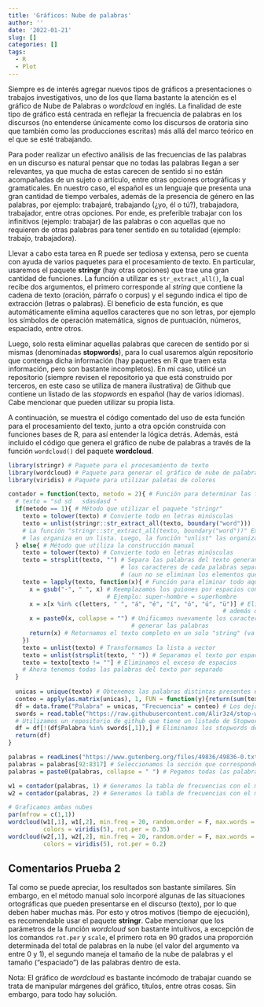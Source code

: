 ```yaml
---
title: 'Gráficos: Nube de palabras'
author: ''
date: '2022-01-21'
slug: []
categories: []
tags:
  - R
  - Plot
---
```


Siempre es de interés agregar nuevos tipos de gráficos a presentaciones o trabajos investigativos, uno de los que llama bastante la atención es el gráfico de Nube de Palabras o *wordcloud* en inglés. La finalidad de este tipo de gráfico está centrada en reflejar la frecuencia de palabras en los discursos (no entenderse únicamente como los discursos de oratoria sino que también como las producciones escritas) más allá del marco teórico en el que se esté trabajando.

Para poder realizar un efectivo análisis de las frecuencias de las palabras en un discurso es natural pensar que no todas las palabras llegan a ser relevantes, ya que mucha de estas carecen de sentido si no están acompañadas de un sujeto o artículo, entre otras opciones ortográficas y gramaticales. En nuestro caso, el español es un lenguaje que presenta una gran cantidad de tiempo verbales, además de la presencia de género en las palabras, por ejemplo: trabajaré, trabajando (¿yo, él o tú?), trabajadora, trabajador, entre otras opciones. Por ende, es preferible trabajar con los infinitivos (ejemplo: trabajar) de las palabras o con aquellas que no requieren de otras palabras para tener sentido en su totalidad (ejemplo: trabajo, trabajadora).

Llevar a cabo esta tarea en R puede ser tediosa y extensa, pero se cuenta con ayuda de varios paquetes para el procesamiento de texto. En particular, usaremos el paquete **stringr** (hay otras opciones) que trae una gran cantidad de funciones. La función a utilizar es `str_extract_all()`, la cual recibe dos argumentos, el primero corresponde al *string* que contiene la cadena de texto (oración, párrafo o corpus) y el segundo indica el tipo de extracción (letras o palabras). El beneficio de esta función, es que automáticamente elimina aquellos caracteres que no son letras, por ejemplo los símbolos de operación matemática, signos de puntuación, números, espaciado, entre otros.

Luego, solo resta eliminar aquellas palabras que carecen de sentido por si mismas (denominadas **stopwords**), para lo cual usaremos algún repositorio que contenga dicha información (hay paquetes en R que traen esta información, pero son bastante incompletos). En mi caso, utilicé un repositorio (siempre revisen el repositorio ya que está construido por terceros, en este caso se utiliza de manera ilustrativa) de Github que contiene un listado de las *stopwords* en español (hay de varios idiomas). Cabe mencionar que pueden utilizar su propia lista.

A continuación, se muestra el código comentado del uso de esta función para el procesamiento del texto, junto a otra opción construida con funciones bases de R, para así entender la lógica detrás. Además, está incluido el código que genera el gráfico de nube de palabras a través de la función `wordcloud()` del paquete **wordcloud**.

```r
library(stringr) # Paquete para el procesamiento de texto
library(wordcloud) # Paquete para generar el gráfico de nube de palabras
library(viridis) # Paquete para utilizar paletas de colores

contador = function(texto, metodo = 2){ # Función para determinar las frecuencias de las palabras en el texto
  # texto = "sd sd   sdasdasd "
  if(metodo == 1){ # Método que utilizar el paquete "stringr"
    texto = tolower(texto) # Convierte todo en letras minúsculas
    texto = unlist(stringr::str_extract_all(texto, boundary("word")))
    # La función "stringr::str_extract_all(texto, boundary("word"))" Extrae las palabras del texto y
    # las organiza en un lista. Luego, la función "unlist" las organiza en un vector
  } else{ # Método que utiliza la construcción manual
    texto = tolower(texto) # Convierte todo en letras minúsculas
    texto = strsplit(texto, "") # Separa las palabras del texto generando una lista, en donde cada casillas contiene 
                                # los caracteres de cada palabras separados 
                                # (aun no se eliminan los elementos que no sean letras)
    texto = lapply(texto, function(x){ # Función para eliminar todo aquello que no sea letra
      x = gsub("-", " ", x) # Reemplazamos los guiones por espacios con el fin de no generar palabras "pegadas"
                            # Ejemplo: super-hombre = superhombre
      x = x[x %in% c(letters, " ", "á", "é", "í", "ó", "ú", "ü")] # Elimina todo aquellos caracteres que no sean letras,
                                                             # además de los espacios, diéresis y vocales con tildes.
      x = paste0(x, collapse = "") # Unificamos nuevamente los caracteres en cada una de las casillas de la lista para 
                                   # generar las palabras
      return(x) # Retornamos el texto completo en un solo "string" (va dentro de una lista de una casilla)
    })
    texto = unlist(texto) # Transformamos la lista a vector
    texto = unlist(strsplit(texto, " ")) # Separamos el texto por espacios, y los dejamos como vectos
    texto = texto[texto != ""] # Eliminamos el exceso de espacios
    # Ahora tenemos todas las palabras del texto por separado
  }
  
  unicas = unique(texto) # Obtenemos las palabras distintas presentes en el texto
  conteo = apply(as.matrix(unicas), 1, FUN = function(y){return(sum(texto == y))}) # Una tabla de frecuencia sencilla
  df = data.frame("Palabra" = unicas, "Frecuencia" = conteo) # Los dejamos como "data frame"
  swords = read.table("https://raw.githubusercontent.com/Alir3z4/stop-words/master/spanish.txt", encoding = "UTF-8") # Stopwords
  # Utilizamos un repositorio de github que tiene un listado de Stopwords
  df = df[!(df$Palabra %in% swords[,1]),] # Eliminamos los stopwords de la tabla de frecuencias
  return(df)
}

palabras = readLines("https://www.gutenberg.org/files/49836/49836-0.txt", encoding = "UTF-8") # Texto extraído de una página
palabras = palabras[92:8317] # Seleccionamos la sección que corresponde a texto de discurso (solo a modo de ejemplo)
palabras = paste0(palabras, collapse = " ") # Pegamos todas las palabras para dejar todo dentro de un "string"

w1 = contador(palabras, 1) # Generamos la tabla de frecuencias con el método que utiliza el paquete "stringr"
w2 = contador(palabras, 2) # Generamos la tabla de frecuencias con el método manual

# Graficamos ambas nubes
par(mfrow = c(1,1))
wordcloud(w1[,1], w1[,2], min.freq = 20, random.order = F, max.words = 100, scale = c(3.5,0.2),
          colors = viridis(5), rot.per = 0.35)
wordcloud(w2[,1], w2[,2], min.freq = 20, random.order = F, max.words = 100, scale = c(3.5,0.2),
          colors = viridis(5), rot.per = 0.2)

```

## Comentarios Prueba 2

Tal como se puede apreciar, los resultados son bastante similares. Sin embargo, en el método manual solo incorporé algunas de las situaciones ortográficas que pueden presentarse en el discurso (texto), por lo que deben haber muchas más. Por esto y otros motivos (tiempo de ejecución), es recomendable usar el paquete **stringr**. Cabe mencionar que los parámetros de la función *wordcloud* son bastante intuitivos, a excepción de los comandos `rot.per` y `scale`, el primero rota en 90 grados una proporción determinada del total de palabras en la nube (el valor del argumento va entre 0 y 1), el segundo maneja el tamaño de la nube de palabras y el tamaño ("espaciado") de las palabras dentro de esta.

Nota: El gráfico de *wordcloud* es bastante incómodo de trabajar cuando se trata de manipular márgenes del gráfico, títulos, entre otras cosas. Sin embargo, para todo hay solución.



